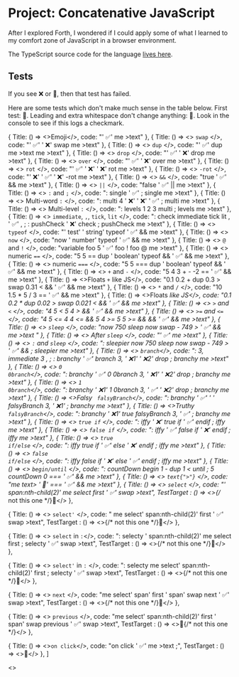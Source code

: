 <script src="./project-concatenative-javascript.js" type="module"></script>

# Project: Concatenative JavaScript

After I explored Forth, I wondered if I could apply some of what I learned to my comfort zone of JavaScript in a browser environment. 

The TypeScript source code for the language [lives here](https://github.com/reedspool/reeds-website/blob/main/src/project-concatenative-javascript.tsx).

## Tests

If you see ❌ or 🚧, then that test has failed.

Here are some tests which don't make much sense in the table below. First test: <span c="' Success' me >text">🚧</span>. Leading and extra whitespace don't change anything: <span c="    ' Success'    me    >text   ">🚧</span>. Look in the console to see if <span c="' Log test: ✅' log">this logs a checkmark</span>.

  { 
    Title: () => <>Emoji</>,
    code: "' ✅' me >text"
  },
  { 
    Title: () => <> <code>swap</code> </>,
    code: "' ✅' ' ❌' swap me >text"
  },
  { 
    Title: () => <> <code>dup</code> </>,
    code: "' ✅' dup me >text me >text"
  },
  { 
    Title: () => <> <code>drop</code> </>,
    code: "' ✅' ' ❌' drop me >text"
  },
  { 
    Title: () => <> <code>over</code> </>,
    code: "' ✅' ' ❌' over me >text"
  },
  { 
    Title: () => <> <code>rot</code> </>,
    code: "' ✅' ' ❌' ' ❌' rot me >text"
  },
  { 
    Title: () => <> <code>-rot</code> </>,
    code: "' ❌' ' ✅' ' ❌' -rot me >text"
  },
  { 
    Title: () => <> <code>&amp;&amp;</code> </>,
    code: "true ' ✅' && me >text"
  },
  { 
    Title: () => <> <code>||</code> </>,
    code: "false ' ✅' \|\| me >text"
  },
  { 
    Title: () => <> <code>:</code> and <code>;</code> </>,
    code: ": single ' ✅' ; single me >text"
  },
  { 
    Title: () => <> Multi-word <code>:</code> </>,
    code: ": multi 4 ' ❌' ' ❌' ' ✅' ; multi me >text"
  },
  { 
    Title: () => <> Multi-level <code>:</code> </>,
    code: ": levels 1 2 3 multi ; levels me >text"
  },
  { 
    Title: () => <> <code>immediate</code>, <code>,</code>, <code>tick</code>, <code>lit</code> </>,
    code: ": check immediate tick lit , ' ✅' , ; : pushCheck ' ❌' check ; pushCheck me >text"
  },
  { 
    Title: () => <> <code>typeof</code> </>,
    code: "' test' ' string' typeof ' ✅' && me >text"
  },
  { 
    Title: () => <> <code>now</code> </>,
    code: "now ' number' typeof ' ✅' && me >text"
  },
  { 
    Title: () => <> <code>@</code> and <code>!</code> </>,
    code: "variable foo 5 ' ✅' foo ! foo @ me >text"
  },
  { 
    Title: () => <> numeric <code>==</code> </>,
    code: "5 5 == dup ' boolean' typeof && ' ✅' && me >text"
  },
  { 
    Title: () => <> numeric <code>===</code> </>,
    code: "5 5 === dup ' boolean' typeof && ' ✅' && me >text"
  },
  { 
    Title: () => <> <code>+</code> and <code>-</code> </>,
    code: "5 4 3 + - -2 == ' ✅' && me >text"
  },
  { 
    Title: () => <>Floats <code>+</code> like JS</>,
    code: "0.1 0.2 + dup 0.3 > swap 0.31 < && ' ✅' && me >text"
  },
  { 
    Title: () => <> <code>\*</code> and <code>/</code> </>,
    code: "10 1.5 * 5 / 3 == ' ✅' && me >text"
  },
  { 
    Title: () => <>Floats <code>*</code> like JS</>,
    code: "0.1 0.2 * dup 0.02 > swap 0.021 < && ' ✅' && me >text"
  },
  { 
    Title: () => <> <code>&gt;</code> and <code>&lt;</code> </>,
    code: "4 5 < 5 4 > && ' ✅' && me >text"
  },
  { 
    Title: () => <> <code>&gt;=</code> and <code>&lt;=</code> </>,
    code: "4 5 <= 4 4 <= && 5 4 >= 5 5 >= && && ' ✅' && me >text"
  },
  { 
    Title: () => <> <code>sleep</code> </>,
    code: "now 750 sleep now swap - 749 > ' ✅' && me >text "
  },
  { 
    Title: () => <> After <code>sleep</code> </>,
    code: "' ✅' me >text"
  },
  { 
    Title: () => <> <code>:</code> and <code>sleep</code> </>,
    code: ": sleepier now 750 sleep now swap - 749 > ' ✅' && ; sleepier me >text"
  },
  { 
    Title: () => <> <code>branch</code></>,
    code: ": 3, immediate 3 , ; : branchy ' ✅' branch 3, ' ❌1' ' ❌2' drop ; branchy me >text"
  },
  { 
    Title: () => <> <code>0 0branch</code></>,
    code: ": branchy ' ✅' 0 0branch 3, ' ❌1' ' ❌2' drop ; branchy me >text"
  },
  { 
    Title: () => <> <code>1 0branch</code></>,
    code: ": branchy ' ❌1' 1 0branch 3, ' ✅' ' ❌2' drop ; branchy me >text"
  },
  { 
    Title: () => <>Falsy <code> falsyBranch</code></>,
    code: ": branchy ' ✅' ' ' falsyBranch 3, ' ❌1' ; branchy me >text"
  },
  { 
    Title: () => <>Truthy <code> falsyBranch</code></>,
    code: ": branchy ' ❌1' true falsyBranch 3, ' ✅' ; branchy me >text"
  },
  { 
    Title: () => <> <code>true if</code> </>,
    code: ": iffy ' ❌' true if ' ✅' endif ; iffy me >text"
  },
  { 
    Title: () => <> <code>false if</code> </>,
    code: ": iffy ' ✅' false if ' ❌' endif ; iffy me >text"
  },
  { 
    Title: () => <> <code>true if/else</code> </>,
    code: ": iffy true if ' ✅' else ' ❌' endif ; iffy me >text"
  },
  { 
    Title: () => <> <code>false if/else</code> </>,
    code: ": iffy false if ' ❌' else ' ✅' endif ; iffy me >text"
  },
  { 
    Title: () => <> <code>begin/until</code> </>,
    code: ": countDown begin 1 - dup 1 < until ; 5 countDown 0 === ' ✅' &&  me >text"
  },
  { 
    Title: () => <> <code>text{">"}</code> </>,
    code: "me text> ' 🚧' === ' ✅' && me >text"
  },
  { 
    Title: () => <> <code>select</code> </>,
    code: "' span:nth-child(2)' me select first ' ✅' swap >text",
    TestTarget : () => <><span>{/* not this one */}</span><span>🚧</span></> 
  },

  { 
    Title: () => <> <code>select'</code> </>,
    code: " me select' span:nth-child(2)' first ' ✅' swap >text",
    TestTarget : () => <><span>{/* not this one */}</span><span>🚧</span></> 
  },

  { 
    Title: () => <> <code>select</code> in <code>:</code></>,
    code: ": selecty ' span:nth-child(2)' me select first ; selecty ' ✅' swap >text",
    TestTarget : () => <><span>{/* not this one */}</span><span>🚧</span></> 
  },

  { 
    Title: () => <> <code>select'</code> in <code>:</code> </>,
    code: ": selecty me select' span:nth-child(2)' first ; selecty ' ✅' swap >text",
    TestTarget : () => <><span>{/* not this one */}</span><span>🚧</span></> 
  },

  { 
    Title: () => <> <code>next</code> </>,
    code: "me select' span' first ' span' swap next ' ✅' swap >text",
    TestTarget : () => <><span>{/* not this one */}</span><span>🚧</span></> 
  },

  { 
    Title: () => <> <code>previous</code> </>,
    code: "me select' span:nth-child(2)' first ' span' swap previous ' ✅' swap >text",
    TestTarget : () => <><span>🚧</span><span>{/* not this one */}</span></> 
  },

  { 
    Title: () => <><code>on click</code></>,
    code: "on click ' ✅' me >text ;",
    TestTarget : () => <><span _="init wait a tick then send click to closest <[c] />">🚧</span></> 
  },
]

  <>
    <tr> 
      <td><Title /></td> 
      <td> <span c={code}><TestTarget /></span> </td> 
      <td><button class="cpnt-button" c="on click me text> ' Show' === if ' Hide' else ' Show' endif me >text " _="on click toggle .hidden on next <tr />">Show</button></td>
    </tr>
    <tr class="hidden">
      <td class="px-md py-sm bg-gray-300 text-gray-700" colspan={2}><code class="text-xs">{code}</code></td>
    </tr>
  </>

<button class="cpnt-button mb-4" _="on click trigger click on <button /> in next <table /> ">Toggle all code</button>

<table>
    <thead> <tr> <th>Word(s)/feature</th> <th>✅ / ❌ / 🚧</th> <th>Code</th></tr> </thead>
    <tbody>
    {tests.map((props) => <Test {...props} />)}
    </tbody>
</table>

## Logbook

### Tue Feb 06 21:53:03 PST 2024

I reflected on [Hyperscript](https://hyperscript.org) and how it added a convenient layer on top of JavaScript. In my experience with Hyperscript, I was frustrated with extending the language. And that was one of the main strengths of what I'd learned of Forth. So I started this experiment as a way to explore some universe where a library as convenient as Hyperscript was as extensible as Forth.

I started with a script on this page.

### Wed Feb  7 10:46:08 AM PST 2024

I continued making progress in the time normally allotted for creative coding. Today's creative coding prompt was "some of my favorite things." JavaScript, exploring programming languages, and putting energy towards creative interfaces felt aligned with the prompt.

I succeeded in getting some small code on an HTML attribute to work how I expected! It was so fun to use JS's step debugger to walk through my code and see it work. I continued to make some more basic words, like `dup`, `swap`, and `drop`.

### Thu Feb 22 08:49:18 AM PST 2024

There were two different things I wanted to implement in my language. Well, re-implement. I'd struggled thinking of things I'd like to use my language for as I was writing it, because I invested most of my interest and drive in that moment into the language itself.

<Future>I wanted to reimplement some hyperscript I'd written recently in <Link slug="project-typing-game-with-feedback-loops">my typing game</Link>. The hyperscript was relatively simple, but there was a lot that this language was missing to get there.</Future>

<Future>I wanted to reimplement <Link slug="project-explore-forth" hash="five-minute-timer-in-forth">a 5 minute timer I'd written in Forth</Link>.</Future>

Both of these ideas were pressing today since I wanted to give a presentation on this concept. I signed up to give the presentation to give me an accountability target for the day, and I had to admit that was motivating me!

I started taking incremental steps towards those things, to see how far I could get before the presentation. Since my hyperscript example relied heavily on variables, and I wasn't immediately sure how I'd implement the same thing in my language, I started with the forth example. I implemented `now` to get the current milliseconds and `typeof` to quickly test if the result was a number. Then, of course, I noticed that my Forth code also uses variables. But these are Forth-type variables, which are much more straightforward (now that I've read Starting Forth) than Hyperscript variables. So I pushed forward.

I got an implementation of variables that matched the most basic semantics from Forth. That is, my new words `@` and `!` could act successfully on the result of a variable. But pointer arithmetic would not work, since there was no linear memory behind it. In short, I faked it.

The next thing I had to tackle was waiting. Dot dot dot. Silence. Do nothing. Up to this point, my interpreter would execute every single bit of code as quickly as it could without pause or interruption. To do so, I'd have to hook my language in to JavaScript's event loop somehow. I wasn't sure how, but I created a dictionary word `sleep` to stare at where the implementation should go.

I got my basic test passing, and in the process I found a lot of inadequacies in my interpreter implementation. I had made many assumptions in order to move quickly towards the next incremental step. I felt good about the decisions I made up to this point, but also daunted by the challenges. And there was still yet more features to add! I still had my failing click event test, which now wasn't being executed at all.

Up to this point, I used the same interpreter for every distinct piece of code on the page. This worked until I introduced asynchronicity. The problem was that the interpreter was stateful, and each piece of code on the page (i.e. each `c=` HTML attribute) needed to set a different state. Previously this worked smoothly because each script would block until completion, and the next one could set the internal variables for itself without any conflict.

The solution I had in mind was to use a separate instance of each interpreter for each distinct script. And a pattern I'd already been using without understanding why became clear - I'd been passing around a "context object", `ctx`, where I was storing all the state. Well, not every piece of state, I hadn't been perfectly consistent. But if I refactored to make my use of the context object consistently, and make every other function entirely pure, then I could simply switch to a separate `ctx` for each script, and isolate all state therein. That worked! 

I was missing a lot of the functionality still to replicate my timer in Forth, but I realized I could do a different version of the same thing with separate scripts in separate HTML elements.

I made a rough-and-tumble, ad-hoc area to present this at RC:

<button class="cpnt-button mb-4" _="on click put the next <blockquote /> into document.body then remove me">Kinda fullscreenify</button>

<blockquote>
  <h1>`4 1 + . ." languages"`</h1>
    <div c="240000 sleep ' Time is up!' me >text">
        <div c=" ' Breathe out'  me >text 2500 sleep ' Breathe in' me >text 2500 sleep ' ' me >text"></div>

        <div c=" 60000 sleep ' 1 minute'  me >text"></div>
        <div c="120000 sleep ' 2 minutes' me >text"></div>
        <div c="180000 sleep ' 3 minutes' me >text"></div>
    </div>
</blockquote>

In my rush to prepare the above presentation, I accidentally made the timers all 10 times the duration, so one minute actually took 10 minutes to trigger. Whoops! Anyway, the presentation went very well.

### Sun Feb 25 09:14:19 PM PST 2024

I wanted control flow via `if` and `else`, and loops like Forth's `begin until`. I struggled to understand how one does this, but [this reddit comment](https://www.reddit.com/r/Forth/comments/tativh/comment/i04bytd/) unlocked it for me. The missing link for me was that Forth uses the parameter stack during compilation to save, recall, and point back to memory locations earlier in the definition. So during compilation, when `if` runs, it compiles some code that will jump to a place, but it also leaves an empty spot in the compiled code and puts the address of that empty space on the data stack. When later `endif` is compiled, it grabs the address off the data stack and sets the current compilation address back into it. Thus, `if` now has the address it needs to jump to if the condition is false. With that level of understanding, I tried to make it work.

My attempt at this revealed a handful of missing pieces in my design. For example, I had no way to run user-defined words containing multiple words. That would be a prerequisite to jumping around in a multi-word definition! So I had to implement that first. 

As an aside, I found it very fun to implement a word `debugger` which had the same semantic effect as [the `debugger` statement in JavaScript](https://developer.mozilla.org/en-US/docs/Web/JavaScript/Reference/Statements/debugger). I popped this word into the middle of a failing test and went exploring! And it helped me catch a significant bug as well. My previous isolation of the `ctx` object had not been as thorough as I'd imagined! I was still sharing a lot of data across different words. I also found a couple bugs where I was pushing data to the wrong `ctx`'s parameter stack because of a typo. So fun to dive into my own code and watch it work!

Back to the main event, multi-word definitions were simple to implement in the case of synchronous code. In fact, I just had to loop through each definition. Asynchronous code was trickier, in the same way as I'd found when I implemented `sleep` in isolation, within the definition of a word it had to pause that loop and resume it later.

Unfortunately, I couldn't determine how to write a test which would fail accurately for my asynchronous code. That is, even though I knew the semantics of `sleep` inside a `:` definition were nonsense in my current implementation, the test I wrote passed! And I wasn't sure how to write a better test. The best I came up with was `: sleepier ' ❌' 750 sleep ' ✅' ; sleepier me >text`. But this passed incorrectly because the checkmark was immediately pushed to the stack! How could I design a test which would show the current flaw in my design? I considered that I could do a little math with `now`, so assert that I was sleeping for 750 milliseconds, and then test that `now` was different by at least 750 milliseconds! That should work!

### Thu Feb 29 06:18:25 PM PST 2024

I wrote the test I described above and it failed successfully. That is, `now 750 sleep now swap - 749 >` was true for my `sleep` test at the top level, but it failed when `sleep` was used in a colon definition. Again, I expected this because I knew my implementation was incomplete.

The solution I imagined was for my colon definition implementation to change the state of the interpreter. As it was, the colon definition implementation simply looped synchronously. So I added a return stack and changed the interpreter as a state machine. I was utterly surprised at how effective it was!


### Fri Mar  1 10:49:31 AM PST 2024

I traded the Markdown table for a HTML table, because a huge markdown table makes for really terrible git diffs - When you reformat to make the columns wider or skinnier, every line changes! Very confusing when mixed with semantic changes as well.

### Sun Mar  3 03:53:28 PM PST 2024

I finally felt ready to implement `if` and `endif`. There were still some decisions to make about memory representation, but I felt I understood the problem enough to make those decisions as I went. 

<Future>I had an idea about compiling words. Perhaps I could append vanilla JS to a string to build a new function. So every time I run `:`, a global function is actually constructed. I'm not sure how I could do that with JavaScript return statements. So I think I'd have to do some careful management of return statements. However it works, it will be different from Forth because it has to compile JavaScript instead of assembly, and JS and assembly have very different operations. </Future>

### Mon Mar  4 07:44:28 AM PST 2024

In Forth, the return stack and parameter stack hold arbitrary data of any type. In this language, I wanted similar semantics. And by now my parameter stack already worked this way. But the return stack was different, because it had one 'normal' kind of data for which the return type was consistent, but if users could push and pop any data from it, then those structured chunks would be interspersed with anything. Obviously, this made Typescript freak out. But that's the correct response to interspersing structured data with arbitrary data. One example of a nasty issue which might arise from this is that users could push things which kind of look like the structured return pointers but not really, and so bugs could get extremely confusing.

### Fri Mar 29 02:39:42 PM EDT 2024

I started reading [Jonesforth](https://github.com/nornagon/jonesforth.) Implemented `lit` and compiled numeric primitives using it as Jonesforth does. I also renamed my internal dictionary variable to `latest`. Jonesforth is already an invaluable resource and I feel like I've only just begun to study it.
